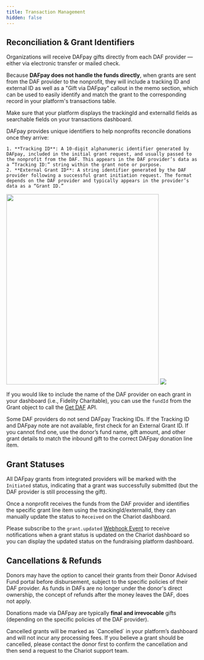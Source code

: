 ```yaml
---
title: Transaction Management
hidden: false
---
```


## Reconciliation & Grant Identifiers
Organizations will receive DAFpay gifts directly from each DAF provider — either via electronic transfer or mailed check.

Because **DAFpay does not handle the funds directly**, when grants are sent from the DAF provider to the nonprofit, they will include a tracking ID and external ID as well as a "Gift via DAFpay" callout in the memo section, which can be used to easily identify and match the grant to the corresponding record in your platform's transactions table.

<Warning title="Grant Identifiers">
Make sure that your platform displays the trackingId and externalId fields as searchable fields on your transactions dashboard.
</Warning>

DAFpay provides unique identifiers to help nonprofits reconcile donations once they arrive:

    1. **Tracking ID**: A 10-digit alphanumeric identifier generated by DAFpay, included in the initial grant request, and usually passed to the nonprofit from the DAF. This appears in the DAF provider’s data as a “Tracking ID:” string within the grant note or purpose.
    2. **External Grant ID**: A string identifier generated by the DAF provider following a successful grant initiation request. The format depends on the DAF provider and typically appears in the provider’s data as a “Grant ID.”


<Frame caption="Example of how nonprofits will receive check grants initiated via DAFpay. Note that the funds are sent directly to the nonprofit from the DAF provider, not DAFpay.">
    <img src='../../images/SchwabGrantLetter.png' width="400" height="500"/>
</Frame>

<Frame caption="Example of how nonprofits will receive Fidelity grants initiated via DAFpay. Note that the funds are sent directly to the nonprofit from the DAF provider, not DAFpay.">
    <img src='../../images/fidelity.png' />
</Frame>


If you would like to include the name of the DAF provider on each grant in your dashboard (i.e., Fidelity Charitable),
you can use the `fundId` from the Grant object to call the [Get DAF](/api/donor-advised-funds/get) API.

<Warning>
Some DAF providers do not send DAFpay Tracking IDs. If the Tracking ID and DAFpay note are not available, first check for an External Grant ID. If you cannot find one, use the donor’s fund name, gift amount, and other grant details to match the inbound gift to the correct DAFpay donation line item.
</Warning>

## Grant Statuses

All DAFpay grants from integrated providers will be marked with the `Initiated` status,
indicating that a grant was successfully submitted (but the DAF provider is still processing the gift).

Once a nonprofit receives the funds from the DAF provider and identifies the specific grant line item using the trackingId/externalId, they can manually update the status  to `Received` on the Chariot dashboard.

Please subscribe to the `grant.updated` [Webhook Event](https://docs.givechariot.com/api/webhooks) to receive notifications when a grant status is updated on the Chariot dashboard so you can display the updated status on the fundraising platform dashboard.


## Cancellations & Refunds

Donors may have the option to cancel their grants from their Donor Advised Fund portal before disbursement, subject to the specific policies of their DAF provider.
As funds in DAFs are no longer under the donor's direct ownership, the concept of refunds after the money leaves the DAF, does not apply.

Donations made via DAFpay are typically **final and irrevocable** gifts (depending on the specific policies of the DAF provider).

<Info title="Cancellation Procedures">
    Cancelled grants will be marked as `Cancelled` in your platform’s dashboard and will not incur any processing fees.
    If you believe a grant should be cancelled, please contact the donor first to confirm the cancellation and then send a request to the Chariot support team.
</Info>